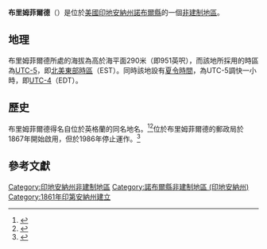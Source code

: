 {{noteTA
|G1=USState
|G2=地名
|G3=Unit
}}
{{Infobox settlement
|official_name            = 布里姆菲爾德
|native_name = Brimfield
|settlement_type          = [[非建制地區|非建制地區]]
|image_skyline            = Brimfield, Indiana.jpg
|imagesize                = 250px
|pushpin_map              = USA Indiana
|pushpin_label            = 布里姆菲爾德
|pushpin_label_position   = top
|pushpin_map_caption      = 布里姆菲爾德在印地安納州的位置
|subdivision_type         = [[世界政區索引|國家]]
|subdivision_type1        = [[美国州份|州份]]
|subdivision_type2        = [[印地安納州行政区划|縣]]
|subdivision_name         = [[美国|美国]]
|subdivision_name1        = [[印地安納州|印地安納州]]
|subdivision_name2        = [[諾布爾縣_(印地安納州)|諾布爾縣]]
|elevation_ft             = 951
|elevation_m              = 290
|area_total_km2           = 
|area_total_sq_mi         = 
|area_land_km2            = 
|area_land_sq_mi          = 
|area_water_km2           = 
|area_water_sq_mi         = 
|population_as_of         = 2010
|population_footnotes     = 
|population_total         = 
|population_metro         = 
|population_density_km2   = auto
|population_density_sq_mi = auto
|timezone                 = [[北美东部时区|EST]]
|utc_offset               = -5
|coordinates              = {{coord|41|27|15|N|85|23|53|W|display=inline,title}}
| coor_pinpoint           = 
| coordinates_footnotes   = 
|timezone_DST             = EDT
|utc_offset_DST           = -4
|postal_code_type         = [[美國郵區編號|郵區編號]]
|postal_code              = 46794
|area_code                = [[北美電話區號260|260]]
|blank_name = [[地名信息系统|GNIS ID]]
|blank_info = 431529<ref name="GNIS">{{cite gnis|431529|Brimfield}}</ref>
}}
'''布里姆菲爾德'''（{{lang-en|Brimfield}}）是位於[[美國|美國]][[印地安納州|印地安納州]][[諾布爾縣_(印地安納州)|諾布爾縣]]的一個[[非建制地區|非建制地區]]。

== 地理 ==
布里姆菲爾德所處的海拔為高於海平面290米（即951英呎），而該地所採用的時區為[[UTC-5|UTC-5]]，即[[北美東部時區|北美東部時區]]（EST）。同時該地設有[[夏令時間|夏令時間]]，為UTC-5調快一小時，即[[UTC-4|UTC-4]]（EDT）。

== 歷史 ==
布里姆菲爾德得名自位於英格蘭的同名地名。<ref>{{cite book|title=Counties of LaGrange and Noble, Indiana: Historical and Biographical|url=https://books.google.com/books?id=AVM0AQAAMAAJ&pg=RA1-PA203|year=1882|publisher=F.A. Battey & Company|page=203|access-date=2020-08-09|archive-date=2018-02-08|archive-url=https://web.archive.org/web/20180208112751/https://books.google.com/books?id=AVM0AQAAMAAJ&pg=RA1-PA203|dead-url=no}}</ref><ref>{{cite book|last=Baker|first=Ronald L.|title=From Needmore to Prosperity: Hoosier Place Names in Folklore and History|url=https://archive.org/details/fromneedmoretopr00bake|date=1995-10|publisher=Indiana University Press|isbn=978-0-253-32866-3|page=[https://archive.org/details/fromneedmoretopr00bake/page/76 76]|quote=...and perhaps named after the English village...}}</ref>位於布里姆菲爾德的郵政局於1867年開始啟用，但於1986年停止運作。<ref>{{cite web | url=http://www.postalhistory.com/postoffices.asp?task=display&state=IN&county=Noble | title=Noble County | publisher=Jim Forte Postal History | accessdate=2017-05-05 | archive-date=2015-11-21 | archive-url=https://web.archive.org/web/20151121134919/http://www.postalhistory.com/postoffices.asp?task=display&state=IN&county=Noble | dead-url=no }}</ref>


== 參考文獻 ==
{{reflist}}

{{諾布爾縣 (印地安納州)}}

{{DEFAULTSORT:Brimfield}}
[[Category:印地安納州非建制地區|Category:印地安納州非建制地區]]
[[Category:諾布爾縣非建制地區_(印地安納州)|Category:諾布爾縣非建制地區 (印地安納州)]]
[[Category:1861年印第安納州建立|Category:1861年印第安納州建立]]

{{Indiana-geo-stub}}